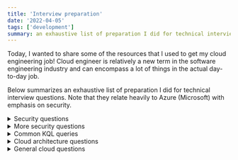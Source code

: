 ```yaml
---
title: 'Interview preparation'
date: '2022-04-05'
tags: ['development']
summary: an exhaustive list of preparation I did for technical interview questions
---
```


Today, I wanted to share some of the resources that I used to get my cloud engineering job! Cloud engineer is relatively a new term in the software engineering industry and can encompass a lot of things in the actual day-to-day job.

Below summarizes an exhaustive list of preparation I did for technical interview questions. Note that they relate heavily to Azure (Microsoft) with emphasis on security.

<details>
<summary>Security questions</summary>
Encryption and Authentication

What is a three-way handshake?

TCP 3-way handshake or three-way handshake or TCP 3-way handshake is a process which is used in a TCP/IP network to make a connection between server and client.
Syn use to initiate and establish a connection
ACK helps to confirm to the other side that it has received the SYN.
SYN-ACK is a SYN message from local device and ACK of the earlier packet.

How do cookies work?

HTTP cookies (also called web cookies, Internet cookies, browser cookies, or simply cookies) are small blocks of data created by a web server while a user is browsing a website and placed on the user's computer or other device by the user's web browser.

How do sessions work?

small and temporary storage at web server which is unique for each users. Useful for maintaining states of user and connection.

Explain how OAuth works.

OAuth is an authorization mechanism where services can authorize against each other on your behalf once you’ve given them permission. 

What is a public key infrastructure flow and how would I diagram it?

PKI is the framework of encryption and cybersecurity that protects communications between the server and the client.
User requests certificate to certificate authority (CA).
User verifies identity to registration authority (RA).
RA vouches for user to CA.
CA issues certificate (X.509?) to user.
CA stores certificate in certificate repository (CR).
User uses certficate to digitall sign request to relaying party.
Relaying party verifies certificate to CR which is validated.

Describe the difference between synchronous and asynchronous encryption.

Symmetrical implies a public key shared between 2 sources to encrypt as a cipher to decrypt the information. Assymetrical implies a public and private key shared between 2 sources for encryption and decryption of the information. Assymetrical by that concept as a cipher method would be more secure as opposed to the latter.

Describe SSL handshake.

Agree on the version of the protocol to use.
Select cryptographic algorithms.
Authenticate each other by exchanging and validating digital certificates.
Use asymmetric encryption techniques to generate a shared secret key, which avoids the key distribution problem. 
TLS then uses the shared key for the symmetric encryption of messages, which is faster than asymmetric encryption.

How does HMAC work?

HMAC keys are made of cryptographic keys and known hash function.

What is the difference between authentication vs authorization name spaces?

Authentication is the process of identifying someone's identity by assuring that the person is the same as what he is claiming for.
Authorization is the process of granting someone to do something. It means it a way to check if the user has permission to use a resource or not.

What’s the difference between Diffie-Hellman and RSA?

Both public-key encryption algorithms strong enough for commercial purposes because they are both based on supposedly intractable problems. 
DH is more robust which means that RSA cannot be used solely without the use of DH with it for secure communication.

How does Kerberos work?

authentication protocol for client/server applications.
Key Distribution Center: Authentication service, Ticket granting service, Kerberos database

If you're going to compress and encrypt a file, which do you do first and why?

first compress then encrypt. In this way the end result will be very much smaller than first encrypting then compressing the input file.

How do I authenticate you and know you sent the message?

DomainKeys Identified Mail (DKIM) is a signature any sender can apply to their email messages.

Should you encrypt all data at rest?

Only powerful encryption algorithms, such as AES or RSA, should be used for data at rest encryption. 
When access restrictions such as usernames and passwords fail, encrypted data should stay encrypted. 
There are many weak methods in use today, including but not limited to: IP security (IPsec), Secure Sockets Layer (SSL), and Transport Layer Security (TLS).

What is Perfect Forward Secrecy?

Perfect Forward Secrecy (PFS), also known as forward secrecy, is a feature of specific key agreement protocols that gives assurances that 
session keys will not be compromised even if long-term secrets used in the session key exchange are compromised. 
For HTTPS, the long-term secret is typically the private key of the server.

Network Level and Logging

What are common ports involving security, what are the risks and mitigations?

FTP – File Transport Protocol	20, 21
SSH – Secure Shell	22
SFTP – Secure File Transport Protocol (uses SSH)	22
SCP – Secure Copy (uses SSH)	22
Telnet	23
SMTP – Simple Mail Transport Protocol	25
TACACS – Terminal Access Controller Access-Control System	49
DNS – Domain Name System	53
DHCP – Dynamic Host Configuration Protocol	67, 68
TFTP – Trivial File Transport Protocol	69
HTTP – Hypertext Transfer Protocol	80
HTTPS – Hypertext Transfer Protocol Secure	443
SSL VPN – Secure Sockets Layer virtual private network	443
Kerberos	88
POP3 – Post Office Protocol version 3	110
NNTP – Network News Transfer Protocol	119
IMAP4 – Internet message access protocol version 4	143
SNMP – Simple Network Management Protocol	161
SNMP Trap – Simple Network Management Protocol Trap	162
LDAP – Lightweight Directory Access Protocol	389
ISAKMP (VPN) – Internet Security Association and Key Management Protocol (virtual private network)	500
Syslog	514
L2TP – Layer 2 Tunneling Protocol	1701
PPTP – Point-to-Point Tunneling Protocol	1723
RDP – Remote Desktop Protocol	3389

Describe HTTPs and how it is used.

HTTPS stands for hypertext transfer protocol secure and is the encrypted version of HTTP. 
It is used for secure communication across the internet or a network. 
The communication protocol is encrypted using Transport Layer Security (TLS).
Uses Asymmetric PKI: 
The private key - this key is controlled by the owner of a website and it’s kept, as the reader may have speculated, private. This key lives on a web server and is used to decrypt information encrypted by the public key.
The public key - this key is available to everyone who wants to interact with the server in a way that’s secure. Information that’s encrypted by the public key can only be decrypted by the private key.

What is the difference between HTTPS and SSL?

HTTPS encrypts the data that is retrieved by HTTP protocol and also ensures that data that is being transferred between computers and servers cannot be read by any third person.
SSL certificate is a small text file hosted in a Website's Origin Server and enables a website to convert to HTTPS from HTTP protocol.

How does threat modeling work?

Threat modeling is a proactive strategy for evaluating risks. 
It involves identifying potential threats, and developing tests or procedures to detect and respond to those threats. 
This involves understanding how threats may impact systems, classifying threats and applying the appropriate countermeasures.
Steps: Threat intelligence, Asset identification, Mitigation capabilities, Risk assessment, Threat mapping.

What is a subnet and how is it useful in security?

A subnet is a smaller network within a network that requires a subnet mask.
By splitting your network into subnets, you can control the flow of traffic using ACLs, QoS, or route-maps, enabling you to identify threats, 
close points of entry, and target your responses more easily.

What is subnet mask?

IP subnetting is the practice of dividing a network into two or smaller networks to maximize IP addressing efficiency.

Explain what traceroute is.

Traceroute is a command-line interface based tool used to identify the path used by a packet to reach its target.

Write out a Cisco ASA firewall configuration on the white board to allow three networks unfiltered access, 12 networks limited access to different resources on different networks, and 8 networks to be blocked altogether.

ASA in the middle.

Explain TCP/IP concepts.

Conceptually, the TCP/IP protocol stack consists of four layers:
Application
Transport
Internet
Network access

What is OSI model?

Open Systems Interconnection
Application Network process to application
Presentation Data formatting
Session Sync and send to port
Transport End to End Connections
Network Logical addressing
Data Link Physical addressing
Physical Access to media

How does a router differ from a switch?

Both Router and Switch are the connecting devices in networking. A router is employed to settle on the littlest path for a packet to achieve its destination. 

The main objective of router is to connect various networks simultaneously and it works in network layer, whereas the main objective of switch is to connect various devices simultaneously and it works in data link layer. 
Connecting networks vs devices.

Describe the Risk Management Framework process and a project where you successfully implemented compliance with RMF.

Identify the Risk
Analyze the Risk
Evaluate or Rank the Risk
Treat the Risk
Monitor and Review the Risk

How does a packet travel between two hosts connected in same network?

If the destination host is present in the same network as the source host then the packet will be delivered directly to the destination host using MAC address.

Explain the difference between TCP and UDP.

Transmission Control Protocol. It is a connection-oriented protocol. 
User Datagram Protocol. It is a connectionless, simple Internet protocol that requires no recovery and error-checking services.

Which is more secure and why?

Neither is more secure although TCP is more reliable. SSL and TLS are based on TCP.

What is the difference between IPSEC Phase 1 and Phase 2?

Phase 1 Security Associations are used to protect IKE (internet key exchange) messages that are exchanged between two IKE peers, or security endpoints.
Phase 2 Security Associations are used to protect IP traffic, as specified by the security policy for a specific type of traffic, between two data endpoints.

How does an active directory work?

An Active Directory acts as a special-purpose database for Windows computers. 
The system is not designed as a Windows registry replacement, rather, it is designed to manage large numbers of read and search operations as well as changes and updates.
 In Active Directory, data is stored as objects, which include users, groups, applications, and devices, and these objects are categorized according to their name and attributes.

Do you know how Single Sign-On works?

Single sign-on (SSO) is an authentication scheme that allows a user to log in with a single ID to any of several related, yet independent, software systems.
Google is a good example of SSO.

What is a firewall?

Firewall is a network security system that monitors and controls incoming and outgoing network traffic based on predetermined security rules

How does it work in cloud computing?

A cloud firewall provides a layer of protection around cloud assets by blocking malicious web traffic. 
Unlike traditional firewalls, which are hosted on-premise and defend the network perimeter, cloud firewalls are hosted in the cloud and form a virtual security barrier around cloud infrastructure.

Difference between IPS and IDS?

Intrusion Prevention Systems (IPS): live in the same area of the network as a firewall, between the outside world and the internal network. 
IPS proactively deny network traffic based on a security profile if that packet represents a known security threat.

Intrusion Detection Systems (IDS): analyze and monitor network traffic for signs that indicate attackers are using a known cyberthreat to infiltrate or steal data from your network. 
IDS systems compare the current network activity to a known threat database to detect several kinds of behaviors like security policy violations, malware, and port scanners.

How do you harden a system?

To improve the security level of a system, we take different types of measures:
Principe of least privilege
Segmentation
Reduction

How to you elevate permissions?

Elevated Privileges
Built-in Groups, User Rights, File and Folder Access Control List, Active Directory Delegation, Group Policy Delegation

What would do if you discovered an infected host?

Isolate and diagnose.

You got the memory dump of a potentially compromised system, how are you going to approach its analysis?

WinDbg

How would you detect a DDOS attack?

Slow services, traffic sourcing from the same addresses.

How would you go about reverse-engineering a custom protocol packet?

Protocol Reverse Engineering is recovering the protocol specification of the obscure/proprietary protocol whose documentation is unavailable or poorly documented.
Protocol Reverse Engineering principles, write a protocol dissector by sniffing the connection and looking at the communication flow between the client and the server,capture and re-analyze the traffic to improve the dissector

OWASP Top 10, Pentesting and/or Web Applications

Differentiate XSS from CSRF.

XSS stands for Cross Site Scripting while CSRF stands for Cross Site Request Forgery. 
XSS: User trusts badly implemeent website that might be compromised.
XSRF: A badly implemeneted website trusts the user, attacker issues malicious requests via the browser

What do you do if a user brings you a pc that is acting 'weird'? You suspect malware.

Isolate.

What is the difference between tcp dump and FWmonitor?

Tcpdump displays traffic coming or leaving to/from a firewall interface.
FW monitor would also tell you how the packet is going through the firewall including routing and NAT decisions.

Do you know what XXE is? XXE SSRF

With XML entities, the ‘SYSTEM’ keyword causes an XML parser to read data from a URI and permits it to be substituted in the document. Thus, an attacker can send his own values through the entity and make the application display it. 
In simple words, an attacker forces the XML parser to access the resource specified by him which could be a file on the system or on any remote system. 

Explain man-in-the-middle attacks.

a type of session hijacking where the attackers pretend to be both legitimate participants.

What is a Server Side Request Forgery attack?

Server-side request forgery (SSRF) vulnerabilities let an attacker send crafted requests from the back-end server of a vulnerable web application. 
Criminals usually use SSRF attacks to target internal systems that are behind firewalls and are not accessible from the external network.
XML Parser, Image and File Upload, WebHooks

Describe what are egghunters and their use in exploit development.

Loopholes in structured exception handlers to ultimately conduct code execution.
Eggs are shell codes that you want egghunters to execute at a later time.

What is Same Origin Policy and CORS?

Same-Origin Policy makes sure a web browser permits scripts, contained in a web page to access data on another web page, but only if both web pages have the same origin.
CORS defines a set of headers that allow the browser and server to communicate which requests are permitted/prohibited.

Databases

How would you secure a Mongo database?

Create Separate Security Credentials
Use Role-Based Access Control
Limit Connections to the Database
Encrypt Your Data
Add Extra Encryption for Sensitive Data

What are the 5 aggregate functions of SQL?

AVG (), COUNT (), MIN (), MAX (), and SUM ().

Tools and Games

Have I played CTF?

GoogleCTF / PicoCTF

Would you decrypt a steganography image?

Using stats and open source tools like

What CND tools do you knowledge or experience with?

Computer network defense: 
ChopShop: NETWORK PROTOCOL ANALYZER FOR CYBER ANALYSTS

What is the difference between nmap -ss and nmap -st?

scan using TCP syn and and connect()

Given a sample packet capture - Identify the protocol, the traffic, and the likelihood of malicious intent.

Packet analysis using wireshark and look for indicators of compromise. Search them on virustotal.com

How would you use CI/CD to improve security?

safely store secrets that you use in your pipelines for connecting to databases and third-party services.

You have a pipeline for Docker images. How would you design everything to ensure the proper security checks?

In a secure pipeline, Docker vulnerability scanning should be a mandatory step of your CI/CD process and any image should be scanned and approved before ever entering “Running” state in the production clusters.

The Docker security scanning process typically includes:

Checking the software packages, binaries, libraries, operative system files, etc. against one or more well known vulnerabilities databases. 
Some Docker scanning tools have a repository containing the scanning results for common Docker images that can be used as a cache to speed up the process.
Analyzing the Dockerfile and image metadata to detect security sensitive configurations like running as privileged (root) user, exposing insecure ports, using based images tagged with “latest” rather than specific versions for full traceability, etc.
User defined policies, or any set of requirements that you want to check for every image, like software packages blacklists, base images whitelists, whether a SUID file has been added, etc.

If you had to set up supply chain attack prevention, how would you do that?

Implement Honeytokens
Secure Privileged Access Management
Staff education
Implement an Identity Access Management

Programming and Code

How would you conduct a security code review?

manual and/or automated review of an application's source code in an attempt to identify security-related weaknesses (flaws) in the code.
Use online tools (ex. CVE tester)

How can Github webhooks be used in a malicious way?

Change repositories.

Can I write a tool that would search our Github repos for secrets, keys, etc.?

git-secrets scans commits, commit messages, and --no-ff merges to prevent adding secrets into your git repositories

https://arstechnica.com/security/2016/04/hacking-slack-accounts-as-easy-as-searching-github/

Given a CVE, walk us through it and how the solution works.

Compliance

"xoxp." That's the prefix contained in tokens that in many cases allow automated scripts to access a Slack account, even when it's protected by two-factor authentication.

Can you explain SOC 2?

Service Organization Control 2 defines criteria for managing customer data based on five “trust service principles”—security, availability, processing integrity, confidentiality and privacy. 

How is ISO27001 different?

ISO/IEC 27001 is an international standard on how to manage information security. 
The aim is to help organizations make the information assets they hold more secure

Can you list examples of controls these frameworks require?

SOC 2: Control Environment, Communication and Information, Risk Assessment, Monitoring Activities, Control Activities, Logical and Physical Access Controls, System Operations, Change Management, Risk Mitigation
ISO 27001: Clause 4: Context of the organization Clause 5: Leadership Clause 6: Planning Clause 7: Support Clause 8: Operation Clause 9: Performance evaluation Clause 10: Improvement

What is the difference between Governance, Risk and Compliance?

Governance, risk and compliance (GRC) refers to a strategy for managing an organization’s overall governance, enterprise risk management and compliance with regulations. 
GRC is a structured approach to aligning IT with business objectives, while effectively managing risk and meeting compliance requirements.

What does Zero Trust mean?

Zero trust is a cybersecurity strategy wherein security policy is applied based on context established through least-privileged access controls and strict user authentication—not assumed trust.

What is role-based access control (RBAC) and why is it covered by compliance frameworks?

Role-based access control (RBAC) helps simplify identity management, generating an active directory of users and assigning their access level according to role: allowing privileged access to certain privileged users only.

What is the NIST framework and why is it influential?

The NIST framework is based on the existing standards, guidelines, and best practices in security, and promotes the protection of critical infrastructure.
</details>

<details>
<summary>More security questions</summary>
Which architecture is more secure? 2 tier or 3 tier

3 tier

Explain SSL Handshake

Specify which version of TLS (TLS 1.0, 1.2, 1.3, etc.) they will use
Decide on which cipher suites (see below) they will use
Authenticate the identity of the server via the server’s public key and the SSL certificate authority’s digital signature
Generate session keys in order to use symmetric encryption after the handshake is complete

Explain Encryption, Hashing, and Encoding

https://systemoverlord.com/2020/07/05/security-101-encryption-hashing-and-encoding.html

Explain hashing and the hashing algorithms?

https://www.tutorialspoint.com/cryptography/cryptography_hash_functions.htm
https://www.youtube.com/watch?v=b4b8ktEV4Bg
https://blog.jscrambler.com/hashing-algorithms/

Recommend XXE mitigation for application which requires DTDs to be called because of business requirement

The safest and possibly most effective way to prevent an XXE attack is to disable external entities, also called DTDs, entirely.
This attack occurs when untrusted XML input containing a reference to an external entity is processed by a weakly configured XML parser.

https://cheatsheetseries.owasp.org/cheatsheets/XML_External_Entity_Prevention_Cheat_Sheet.html

What are some of the common XML parsers?

https://en.wikipedia.org/wiki/Category:XML_parsers
https://www.educba.com/xml-parsers/

DOM and SAX parsers

Explain CORS and SOP

https://developer.mozilla.org/en-US/docs/Web/HTTP/CORS
https://www.secjuice.com/crossoriginrequests/
https://portswigger.net/web-security/cors
https://developer.mozilla.org/en-US/docs/Web/Security/Same-origin_policy
https://www.bedefended.com/papers/cors-security-guide

Does SOP mitigate CSRF attacks?

https://security.stackexchange.com/questions/157061/how-does-csrf-correlate-with-same-origin-policy

Exploiting SSRF attacks

https://portswigger.net/web-security/ssrf
https://www.hackerone.com/blog-How-To-Server-Side-Request-Forgery-SSRF
https://blog.appsecco.com/an-ssrf-privileged-aws-keys-and-the-capital-one-breach-4c3c2cded3af

web security vulnerability that allows an attacker to induce the server-side application to make requests to an unintended location to leak sensitive data.

What is web cache deception?

https://www.youtube.com/watch?v=3YLFZvxZbRc
https://portswigger.net/web-security/web-cache-poisoning
https://blog.cloudflare.com/understanding-our-cache-and-the-web-cache-deception-attack/
http://omergil.blogspot.com/2017/02/web-cache-deception-attack.html
https://portswigger.net/research/practical-web-cache-poisoning

It works against sites that sit behind a reverse proxy (like Cloudflare) and are misconfigured in a particular way.
Lures users to leave sensitive data that should not be cached but enforces it.

What is HTTP request smuggling?

http://projects.webappsec.org/w/page/13246928/HTTP%20Request%20Smuggling
https://portswigger.net/web-security/request-smuggling

HTTP Request Smuggling is an attack technique that abuses the discrepancy in parsing of non RFC compliant HTTP requests between two HTTP devices (typically a front-end proxy or HTTP-enabled firewall and a back-end web server) to smuggle a request to the second device "through" the first device. 
This technique enables the attacker to send one set of requests to the second device while the first device sees a different set of requests. 
In turn, this facilitates several possible exploitations, such as partial cache poisoning, bypassing firewall protection and XSS.

Explain DOM XSS. Can DOM XSS be stored? Can CSP header mitigate dom based XSS

Document Object Model-based Cross-site Scripting
Possible if web application writes data to the Document Object Model without proper sanitization
CSP does not stop DOM-based XSS (also known as client-side XSS) if you enable 'unsafe-eval' in your CSP policy.

https://www.html5rocks.com/en/tutorials/internals/howbrowserswork/
https://html.spec.whatwg.org/multipage/parsing.html
https://portswigger.net/web-security/cross-site-scripting/dom-based
https://brutelogic.com.br/blog/dom-based-xss-the-3-sinks/
https://www.scip.ch/en/?labs.20171214

Content-Security-Policy: An Introduction

Deploying and managing CSP - the browser-side firewall

What will be your testcase for a file upload functionality?

https://medium.com/@satboy.fb/art-of-unrestricted-file-upload-exploitation-92ed28796d0
https://resources.infosecinstitute.com/file-upload-vulnerabilities/#gref
https://pentestlab.blog/2012/11/19/abusing-file-upload/
https://pentestlab.blog/2012/11/29/bypassing-file-upload-restrictions/

LAMP stack is vulnerable to php backdoor installation. 

What is HSTS?

https://developer.mozilla.org/en-US/docs/Web/HTTP/Headers/Strict-Transport-Security

HTTP Strict-Transport-Security informs browsers that the site should only be accessed using HTTPS, and that any future attempts to access it using HTTP should automatically be converted to HTTPS.

Explain SSL Stripping

https://blog.cloudflare.com/performing-preventing-ssl-stripping-a-plain-english-primer/

Reroutes to HTTPS is intercepted.

If you have API calls which need to fetch credentials, what will be the secure way to store secrets and making them available for API calls?

https://medium.com/hackernoon/where-do-you-keep-credentials-for-your-lambda-functions-cac746048480

How does file compression work?

LZ77: use key for repetition for text and lossy compression for image and video compression.

What is SPF, DKIM and DMARC?

https://www.smartertools.com/blog/2019/04/09-understanding-spf-dkim-dmarc
https://www.endpoint.com/blog/2014/04/15/spf-dkim-and-dmarc-brief-explanation
https://www.reddit.com/r/sysadmin/comments/aph6ee/lets_talk_about_email_spoofing_and_prevention_alt/

SPF, DKIM, and DMARC are email authentication protocols designed to prevent social engineering attacks and spam. The three protocols are complementary, and together they offer confidence in email origin and email content integrity.

Why BlackList < WhiteList

https://mike-n1.github.io/ExtensionsOverview

Explain DNS Exfiltration

DNS exfiltration uses DNS requests to send data and can be used in rare situations where “normal” Internet traffic is either blocked or filtered.
As DNS requests can propagate through DNS resolvers, even if the system requesting the domain name cannot reach the DNS server directly, it might still be possible to extract data through this channel.

Explain Log Poisoning using LFI/RFI

https://www.hackingarticles.in/apache-log-poisoning-through-lfi/
https://www.hackingarticles.in/rce-with-lfi-and-ssh-log-poisoning/
https://highon.coffee/blog/lfi-cheat-sheet/

comment execution

Do the HttpOnly cookie and X-XSS-Protection header mitigate cross-site scripting attacks?

HttpOnly attribute is an optional attribute of the Set-Cookie HTTP response header that is being sent by the web server along with the web page to the web browser in an HTTP response. 

How do you exploit XSS in a post request?

https://portswigger.net/blog/exploiting-xss-in-post-requests
Difference: IDOR, Missing function level access control and privilege escalation

How does burp suite work with HTTPs requests?

https://krash.dev/how-does-burp-proxy-work/
https://www.quora.com/How-is-it-possible-that-a-proxy-tool-like-Burp-Suite-is-able-to-decrypt-HTTPS-communication-like-plain-text-credentials
https://portswigger.net/burp/documentation/desktop/tools/proxy/using
Is the DNS service’s communication encrypted?

Yes

Security implications in DNS

DNS over HTTPs

https://hacks.mozilla.org/2018/05/a-cartoon-intro-to-dns-over-https/
https://www.chromium.org/developers/dns-over-https

How does ssh authentication work?

https://www.digitalocean.com/community/tutorials/understanding-the-ssh-encryption-and-connection-process
https://gravitational.com/blog/ssh-handshake-explained/

client-server model to authenticate two parties and encrypt the data between them.
When a TCP connection is made by a client, the server responds with the protocol versions it supports. 
If the client can match one of the acceptable protocol versions, the connection continues. 
The server also provides its public host key, which the client can use to check whether this was the intended host.

How to verify if a database is encrypted?

If you query sys.dm_database_encryption_keys, the encryption state column will tell you whether database is encrypted or not. 

Explain SDLC

In which phase of SDLC should security be integrated?

Use SSDLC

Can you briefly discuss the role of information security in each phase of the software development lifecycle?

Planning, Defining, Designing, Building, Testing and Deployment.

Explain encryption in Wifi network communication.

WEP, WPA, WPS

What are stateless and stateful requests?

https://www.geeksforgeeks.org/difference-between-stateless-and-stateful-protocol/

HTTP (Hypertext Transfer Protocol), UDP (User Datagram Protocol), DNS (Domain Name System) are the example of Stateless Protocol. 
FTP (File Transfer Protocol), Telnet are the example of Stateful Protocol.

What data does the shadow file contains?

https://www.cyberciti.biz/faq/understanding-etcshadow-file/

The /etc/shadow file stores actual password in encrypted format (more like the hash of the password) for user’s account with additional properties related to user password.

What is salt and pepper in cryptography?

https://www.youtube.com/watch?v=YLCoDK0OwYM

Salt and pepper make cryptographic hash functions more difficult to reverse. Both salt and pepper may be added to data before hashing it.

What is Double-Submit Cookie and SameSite Cookie Attribute?

https://cheatsheetseries.owasp.org/cheatsheets/Cross-Site_Request_Forgery_Prevention_Cheat_Sheet.html#double-submit-cookie
https://cheatsheetseries.owasp.org/cheatsheets/Cross-Site_Request_Forgery_Prevention_Cheat_Sheet.html#defense-in-depth-techniques

Double Submit Cookie

send a random value in both a cookie and as a request parameter, server verifying if the cookie value and request value match.

SameSite Cookie Attribute

SameSite is a cookie attribute (similar to HTTPOnly, Secure etc.) which aims to mitigate CSRF attacks.
This attribute helps the browser decide whether to send cookies along with cross-site requests

What is Preflight request?

https://developer.mozilla.org/en-US/docs/Glossary/Preflight_request

A CORS preflight request is a CORS request that checks to see if the CORS protocol is understood and a server is aware using specific methods and headers

What are Certificate Transparency Logs?

Certificate Transparency logs are "append-only" and publicly-auditable ledgers of certificates being created, updated, and expired.

</details>

<details>
<summary>Common KQL queries</summary>
All Security Alerts to Sentinel by Product 
 
// Alerts reported by all log feeds to Sentinel 
SecurityAlert 
| summarize count() by ProviderName, ProductName 
 
 
Azure Portal Logins 
 
// show all successful logins in the Azure portal divided by 30 minute intervals 
SigninLogs 
| where AppDisplayName == "Azure Portal" 
and ResultType == 0 
| summarize count() by Identity, bin(TimeGenerated, 30m) 
| render columnchart kind=unstacked  
 
Conditional Access Policies in-use 
 
SigninLogs 
| where tostring(ConditionalAccessPolicies.[0].displayName) !="" 
| where ConditionalAccessStatus == "success" 
| summarize count() by //TimeGenerated, 
CAPolicyName = tostring(ConditionalAccessPolicies.[0].displayName), ConditionalAccessStatus 
 
Exchange Activity Over 2 Week Period 
 
OfficeActivity 
| where TimeGenerated > ago(14d) 
// Device - Exchange 
| where OfficeWorkload == "Exchange" 
| summarize Count=count() by bin(TimeGenerated, 1d) 
| render timechart 
 
File Activity For OneDrive and SharePoint For All forces.gc.ca 
 
OfficeActivity 
| where TimeGenerated > ago(1h) 
// Any Forces accounts 
| where (UserId endswith ".forces.gc.ca") 
// Device - OneDrive and SharePoint 
| where OfficeWorkload in ("OneDrive", "SharePoint") 
// Sort by activity 
| summarize Count=count () by UserId, Activity=Operation, Device=OfficeWorkload, Filename=SourceFileName 
| sort by Count desc 
 
File Uplodaed Activity Over 2 Week Period 
 
OfficeActivity 
| where TimeGenerated > ago(14d) 
| where Operation contains "FileUploaded" 
// | summarize FileUploaded = count() by UserId 
| summarize FileUploaded =count() by bin(TimeGenerated, 1d) 
| render timechart 
 
FileUploaded by users Greater than 100 Over 2 Week Period  
 
OfficeActivity 
| where TimeGenerated > ago(14d) 
| extend day = UserId(TimeGenerated % 1d , 1d) 
| where Operation contains "FileUploaded" 
| summarize Count=count() by User=UserId 
| where Count > 100 
| sort by Count desc 
| render columnchart 
 
Find File Details 
 
OfficeActivity 
| where SourceFileName contains "DAG - OP LASER - OP LENTUS" 
| project TimeGenerated, UserId , Operation , SourceRelativeUrl , Site_Url  
| summarize UniqueNumber = count() by Operation  
| sort by UniqueNumber asc  
 
List Exchange Activity for all forces.gc.ca 
 
OfficeActivity 
| where TimeGenerated > ago(1h) 
// Any Forces accounts 
| where (UserId endswith ".forces.gc.ca") 
// Device - Exchange 
| where OfficeWorkload == "Exchange" 
// Get the email subject 
| extend Subject = tostring(parse_json(AffectedItems)[0].Subject) 
// Sort by activity 
| summarize Count=count () by Subject, Mailbox=UserId, Activity=Operation, Device=OfficeWorkload, Result=ResultStatus 
| sort by Count desc  
 
List of Unusual File Extensions Over 24 Hours 
 
OfficeActivity 
| where TimeGenerated > ago(1d) 
| where ItemType == "File" 
| where isnotempty(SourceFileExtension) 
| where tolower(SourceFileExtension) in ("exe", "zip", "7zip") 
| sort by TimeGenerated, SourceFileExtension 
| summarize Count=count() by Operation, Device=OfficeWorkload, Source=EventSource, Filename=SourceFileName 
| render columnchart 
 
Mailbox Rule Created to Forward to an External Domain 
 
// let timeframe = 2d; 
OfficeActivity 
| where (Operation =~ "Set-Mailbox" and Parameters contains 'ForwardingSmtpAddress')  
or (Operation =~ 'New-InboxRule' and Parameters contains 'ForwardTo') 
| extend parsed=parse_json(Parameters) 
| extend fwdingDestination_initial = (iif(Operation=~"Set-Mailbox", tostring(parsed[1].Value), tostring(parsed[2].Value))) 
| where isnotempty(fwdingDestination_initial) 
| extend fwdingDestination = iff(fwdingDestination_initial has "smtp", (split(fwdingDestination_initial,":")[1]), fwdingDestination_initial ) 
| parse fwdingDestination with * '@' ForwardedtoDomain  
| parse UserId with *'@' UserDomain 
| extend subDomain = ((split(strcat(tostring(split(UserDomain, '.')[-2]),'.',tostring(split(UserDomain, '.')[-1])), '.') [0])) 
| where ForwardedtoDomain !contains subDomain 
| extend Result = iff( ForwardedtoDomain != UserDomain ,"Mailbox rule created to forward to External Domain", "Forward rule for Internal domain") 
| extend ClientIPAddress = case( ClientIP has ".", tostring(split(ClientIP,":")[0]), ClientIP has "[", tostring(trim_start(@'[[]',tostring(split(ClientIP,"]")[0]))), ClientIP ) 
| extend Port = case( 
ClientIP has ".", (split(ClientIP,":")[1]), 
ClientIP has "[", tostring(split(ClientIP,"]:")[1]), 
ClientIP 
) 
| project TimeGenerated, UserId, UserDomain, subDomain, Operation, ForwardedtoDomain, ClientIPAddress, Result, Port, OriginatingServer, OfficeObjectId, fwdingDestination 
| extend timestamp = TimeGenerated, AccountCustomEntity = UserId, IPCustomEntity = ClientIPAddress, HostCustomEntity = OriginatingServer 
 
MCAS Alerts 
 
// Alerts reported by Microsoft Cloud App Security (MCAS) 
SecurityAlert 
| where ProviderName == "MCAS" 
 
OneDrive – Executable Files 
 
let starttime = 3d; 
let endtime = 3d; 
let historicalActivity= 
OfficeActivity 
| where OfficeWorkload == "OneDrive" 
| where SourceFileExtension == "exe"  
| where TimeGenerated between(ago(starttime)..ago(endtime)) 
//| summarize historicalCount=count() by ClientIP; 
| summarize historicalCount=count() by UserId; 
let recentActivity = OfficeActivity 
| where OfficeWorkload == "OneDrive" 
| where Operation in ("FileDownloaded", "FileUploaded") 
| where SourceFileExtension == "exe" 
| where TimeGenerated > ago(endtime)  
| summarize StartTimeUtc = min(TimeGenerated), EndTimeUtc = max(TimeGenerated), recentCount=count() by UserId, ClientIP, OfficeWorkload, Operation, ItemType, SourceFileName, SourceFileExtension, LogonUserSid; 
recentActivity | join kind= leftanti ( 
historicalActivity  
) on UserId  
| extend timestamp = StartTimeUtc, IPCustomEntity = ClientIP 
 
OneDrive and SharePoint Activity Over 2 Week Period 
 
OfficeActivity 
| where TimeGenerated > ago(14d) 
// Device - OneDrive and SharePoint 
| where OfficeWorkload in ("OneDrive", "SharePoint") 
| summarize Count=count() by bin(TimeGenerated, 1d) 
| render timechart 
 
Privileged Identity Management Requests 
 
// PIM requests 
AuditLogs 
| where OperationName == "Add member to role requested (PIM activation)" or OperationName == "Remove member from role completed (PIM deactivate)" 
| extend Account = tostring(InitiatedBy.["user"].["userPrincipalName"]) 
| extend Role = tostring(TargetResources.[0].["displayName"]) 
| distinct TimeGenerated, Account, ResultDescription, Role 
 
SSC Admin Account Activity 
 
AuditLogs 
| where TimeGenerated > ago(30d) 
| extend Time=TimeGenerated  
// Check for most active SSC Admin users 
| summarize by tostring(InitiatedBy.user), Time, OperationName 
| extend userPrincipalName = tostring(parse_json(InitiatedBy_user).userPrincipalName) 
// SSC account 
| where userPrincipalName in ("SSC-CBS-Reporting@018gc.onmicrosoft.com", "Admin-SSC@018gc.onmicrosoft.com") 
// Summarize SSC accounts activity by Date/Time 
| summarize Count=count() by Time, SysAdmin=userPrincipalName 
| sort by Count desc  
| render columnchart 
 
User Sign-in Outside Canada 
 
SigninLogs  
// Make sure there is a description 
| where OperationName == "Sign-in activity" 
| where Location != "CA" 
| where Location <>"" 
| where Identity <>"" 
// Domain Defence O365 
| where UserDisplayName matches regex "@.*@Defence O365" 
// Break down all the O365 by group 
| extend get_Group=extract("(@.*@Defence O365)", 1, UserDisplayName) 
//Get only the Group 
| extend Group=extract("@(.*)@Defence O365", 1,get_Group) 
| where isnotempty(Group) 
| project Group, Location, Identity  
| summarize Count=count() by Identity, Group, Location 
| order by Count desc 
| render columnchart 
 
User Sign-in with IP Address Timeline 
 
SigninLogs 
| where TimeGenerated > ago(2d)  
| where UserPrincipalName == "kirk.lillington@jdcp.forces.gc.ca"  
//| where IPAddress in ("131.137.245.208", "131.137.245.209", "131.137.245.206", "131.137.245.207") 
| summarize Count=count () by IPAddress, UserPrincipalName, bin(TimeGenerated, 1h)  
| sort by Count desc 
 
User Activity from DWAN Proxy 
 
SigninLogs 
| where UserPrincipalName == "kirk.lillington@jdcp.forces.gc.ca"  
| where IPAddress in ("131.137.245.208", "131.137.245.209", "131.137.245.207", "131.137.245.206") 
| extend Time=TimeGenerated  
| extend Access = tostring(ConditionalAccessPolicies[5].displayName)  
| extend Access_Type = tostring(ConditionalAccessPolicies[6].displayName)  
| extend Control = tostring(parse_json(tostring(ConditionalAccessPolicies[10].enforcedGrantControls))[0])  
| extend Activity = tostring(ConditionalAccessPolicies[11].displayName)  
| extend Action = tostring(ConditionalAccessPolicies[12].displayName)  
| project Time, IPAddress, UserDisplayName, Access, Access_Type, Control, Activity, Action 
 
Looking after failed authentication attempts to Azure portal 
  
SigninLogs 
| extend OS = DeviceDetail.operatingSystem, Browser = DeviceDetail.browser 
| extend StatusCode = tostring(Status.errorCode), StatusDetails = tostring(Status.additionalDetails) 
| extend State = tostring(LocationDetails.state), City = tostring(LocationDetails.city) 
| where AppDisplayName contains "Azure Portal" 
| where ResultType !in ("0", "50125", "50140") 
 
 
// This loops through the list of users on Teams Callers 
  
TeamCallRecord_CL 
| extend CallStartDate = format_datetime(startDateTime_t,'dd-MM-yyyy') 
| extend CallStartTime = format_datetime(startDateTime_t, 'HH:mm:ss') 
| extend CallEndDate = format_datetime(endDateTime_t,'dd-MM-yyyy') 
| extend CallEndTime = format_datetime(endDateTime_t, 'HH:mm:ss') 
| project participants_s, modalities_s, CallStartDate, CallStartTime, CallEndDate, CallEndTime, endDateTime_t, type_s, organizer_user_displayName_s 
| mv-expand todynamic(participants_s) 
| extend Phone = tostring(parse_json(tostring(participants_s.phone)).id) 
| project Phone, participants_s.user.displayName, modalities_s,CallStartDate, CallStartTime, CallEndDate, CallEndTime, endDateTime_t, type_s, organizer_user_displayName_s 
| where isnotempty(participants_s_user_displayName) or isnotempty(Phone) 
| summarize by CallStartDate, CallStartTime, CallEndDate, CallEndTime, Participang=tostring(participants_s_user_displayName), Phone, modalities_s, endDateTime_t, Organizer=organizer_user_displayName_s 
// If you need to list Participant by organizer add this 
//| where Organizer contains "Bruneau" 
| sort by CallStartTime, Organizer asc 

Summarize Email Threats  
 
O365API_CL 
// Summarize email threats 
| where TimeGenerated > ago(1d) 
| where Category == "ThreatManagement" 
| where Source_s == "Office 365 Security & Compliance"  
| where EntityType_s == "MalwareFamily"  
| extend Sender = tostring(parse_json(Data_s).tsd)  
| extend Recipient = tostring(parse_json(Data_s).trc)  
| extend Type = tostring(parse_json(Data_s).thn) 
| extend Subject = tostring(parse_json(Data_s).ms)   
| summarize Count=count() by Result=Name_s, Sender, Recipient, Subject, Type 
 
DND - Email-Redirect Detection 
  
let timeframe = 2d; 
OfficeActivity 
| where TimeGenerated >= ago(timeframe) 
| where Parameters contains 'redirect' 
| extend Name = tostring(parse_json(Parameters)[2].Name)  
| where Name == "RedirectTo" 
| extend RedirectTo = tostring(parse_json(Parameters)[2].Value) 
// Attemp to redirect email successful 
| where ExternalAccess != "False"  
| where RedirectTo !endswith "@forces.gc.ca" and RedirectTo !endswith @drdc-rddc.gc.ca 
 
 
Alert if More than 60+ Files Access with 10 Minutes Period  
OfficeActivity  
| where OfficeWorkload in ("OneDrive", "SharePoint") 
| where UserKey == "i:0h.f|membership|10032000aba8e405@live.com"  
| where (OfficeObjectId matches regex "https://018gc.*sharepoint.com/.*") 
// Look for anything SharePoint and ignore Document & Personal to get the UserId 
| extend get_Object=extract("(https://018gc.*sharepoint.com/personal/.*/.*?(Documents|Personal)/.*$)", 1, OfficeObjectId) 
| extend User=extract("https://018gc.*sharepoint.com/personal/(.*)/.*?(Documents|Personal)/.*$", 1,get_Object) 
// Look for anything SharePoint and select filename 
| extend get_Object1=extract("(https://018gc.sharepoint.com/sites/.*/.*$)", 1, OfficeObjectId) 
| extend Filename=extract("https://018gc.sharepoint.com/sites/.*/(.*)$", 1,get_Object1) 
//| where Operation == "FileDownloaded"  
| summarize UniqueFile=dcount(Filename) by TimeGenerated, User, UserKey, Operation 
| sort by TimeGenerated desc // Sort by time to see activity on the files, if any, by users  

Actions by SysAdmin 
 
AzureActivity 
// SysAdmin Azure Activity 
| where (Caller contains "@018gc.onmicrosoft.com") 
| project Time=TimeGenerated, SysAdmin=Caller, IPAddress=CallerIpAddress, Activity=OperationName, Level , Category, ActivityStatus, Resource  
 
Actions by JDCP Power User 
 
AzureActivity 
// SysAdmin Azure Activity 
| where (Caller endswith ".forces.gc.ca") 
| project Time=TimeGenerated, SysAdmin=Caller, IPAddress=CallerIpAddress, Activity=OperationName, Status=ActivityStatus, Level , Category, Resource  
 
Azure Policy Traffic Activity by Ports 
AzureActivity 
| extend Access = tostring(parse_json(tostring(parse_json(tostring(parse_json(tostring(parse_json(tostring(parse_json(Properties).responseBody)).properties)).securityRules))[1].properties)).access)  
| extend DstAddress = tostring(parse_json(tostring(parse_json(tostring(parse_json(tostring(parse_json(tostring(parse_json(Properties).responseBody)).properties)).securityRules))[1].properties)).destinationAddressPrefix)  
| extend DstPort = tostring(parse_json(tostring(parse_json(tostring(parse_json(tostring(parse_json(tostring(parse_json(Properties).responseBody)).properties)).securityRules))[1].properties)).destinationPortRange)  
| extend Direction = tostring(parse_json(tostring(parse_json(tostring(parse_json(tostring(parse_json(tostring(parse_json(Properties).responseBody)).properties)).securityRules))[1].properties)).direction)  
| extend State = tostring(parse_json(tostring(parse_json(tostring(parse_json(tostring(parse_json(tostring(parse_json(Properties).responseBody)).properties)).securityRules))[1].properties)).provisioningState)  
| extend Contact_Email = tostring(parse_json(tostring(parse_json(tostring(parse_json(Properties).responseBody)).tags)).["Primary Contact Email"])  
| extend Project = tostring(parse_json(tostring(parse_json(tostring(parse_json(Properties).responseBody)).tags)).["Project Name"])  
| summarize by Access, DstAddress, DstPort, Direction, State, Contact_Email, Project 
 
 
Group Security Alerts by Users & Locations Unfamiliar sign-in properties 
SecurityAlert 
| where AlertName == "Unfamiliar sign-in properties"  
| extend User = tostring(parse_json(ExtendedProperties).["User Account"])  
| extend Address = tostring(parse_json(Entities)[1].Address)  
| extend Location = tostring(parse_json(ExtendedProperties).["Client Location"])  
| extend User_Name = tostring(parse_json(ExtendedProperties).["User Name"])  
// Domain Defence O365 
| where User_Name matches regex "@.*@Defence O365" 
// Break down all the O365 by group 
| extend get_Group=extract("(@.*@Defence O365)", 1, User_Name) 
//Get only the Group 
| extend Group=extract("@(.*)@Defence O365", 1,get_Group) 
| where isnotempty(Group) 
//| project AlertName, User, Group, Address, Location 
| summarize Count=count()  by AlertName, User, Group, Address, Location 
| sort by User, Location 
 
Lists Anonymous IP Address by Users 
SecurityAlert 
| where AlertName == "Anonymous IP address"  
| extend User = tostring(parse_json(ExtendedProperties).["User Account"])  
| extend Address = tostring(parse_json(Entities)[1].Address)  
| extend Location = tostring(parse_json(ExtendedProperties).["Client Location"])  
| project AlertName, User, Address, Location 
 
 
List User that Triggered Code injection discovered 
SecurityAlert 
| where DisplayName == "Code injection discovered"  
| extend Process = tostring(parse_json(ExtendedProperties).ProcessPath)  
| extend Username = tostring(parse_json(ExtendedProperties).Username)  
| project StartTime, AlertName, AlertSeverity, Username, Process, AlertType, WorkspaceResourceGroup 
 
 
Shows Portscan Activity by Port and IP Addresses 
SecurityAlert 
| where DisplayName == "Traffic detected from IP addresses recommended for blocking"  
| extend resourceType = tostring(parse_json(ExtendedProperties).resourceType)  
// List port targeted 
| extend Destination_Port = tostring(parse_json(ExtendedProperties).["Destination Port"])  
// List IP Source IP addresses 
| extend SourceIP = tostring(parse_json(ExtendedProperties).["Source IP(s) [#attempts]"])  
// List target device 
| extend AzureID = tostring(parse_json(Entities)[1].AzureID)  
| summarize by Destination_Port, SourceIP, AzureID 
 
 
  
Query Summarize Email with file(s) and URL 
 
M365_EmailEvents_CL  
| where TimeGenerated > ago(2d)  
// Join all 3 email tables 
| join (M365_EmailAttachmentInfo_CL) on NetworkMessageId_g 
| join (M365_EmailUrlInfo_CL) on NetworkMessageId_g 
// Convert date/time to just Date 
| extend Date = format_datetime(TimeGenerated,'dd-MM-yyyy') 
// Remove Forces and Microsoft as sources 
| where SenderMailFromDomain_s !contains "forces.gc.ca" and SenderMailFromDomain_s !contains "microsoft.com" 
// PB 
//| where SenderFromAddress_s contains "include email here" 
// Enter the filename to search for 
//| where Filename_s contains "image001" 
| summarize Filename=make_list(FileName_s), SHA256=make_list(SHA256_s), URL=make_list(Url_s) by Date, Sender=SenderFromAddress_s, Recipient=RecipientEmailAddress_s, Subject=Subject_s, Direction=EmailDirection_s, Action=DeliveryAction_s, Location=DeliveryLocation_s, Verdict=MalwareFilterVerdict_s 
  
  
Query without file(s) attached 
 
M365_EmailEvents_CL  
| where TimeGenerated > ago(2d)  
// Join all 2 email tables 
//| join (M365_EmailAttachmentInfo_CL) on NetworkMessageId_g 
| join (M365_EmailUrlInfo_CL) on NetworkMessageId_g 
// Convert date/time to just Date 
| extend Date = format_datetime(TimeGenerated,'dd-MM-yyyy') 
// Remove Forces and Microsoft as sources 
| where SenderMailFromDomain_s !contains "forces.gc.ca" and SenderMailFromDomain_s !contains "microsoft.com" 
// PB 
//| where SenderFromAddress_s contains "include email here" 
// Enter the filename to search for 
//| where Filename_s contains "image001" 
| summarize URL=make_list(Url_s) by Date, Sender=SenderFromAddress_s, Recipient=RecipientEmailAddress_s, Subject=Subject_s, Direction=EmailDirection_s, Action=DeliveryAction_s, Location=DeliveryLocation_s, Verdict=MalwareFilterVerdict_s 
 
// Users with multiple cities  
// Get list of users that signed in from multiple cities for the last day.  
SigninLogs 
| where TimeGenerated > ago(1h) 
| extend City = tostring(LocationDetails.city) 
| project UserPrincipalName, City 
| mv-expand todynamic(City) 
// Make sure the domain is forces.gc.ca 
| where UserPrincipalName contains "forces.gc.ca" 
// List member and city together 
| distinct UserPrincipalName, tostring(City) 
// Summary of member -> city 
| summarize make_list(City) by UserPrincipalName 
| sort by UserPrincipalName asc 
// List all the member login that contains more than one city 
| where array_length(list_City) > 1 
| order by array_length(list_City) desc 

</details>

<details>
<summary>Cloud architecture questions</summary>
- Cloud lifecycle mgmt. 
Compliance mgmt. 
Data residency: Canada central and Canada east 
PCI… 
Governance mgmt.
Inventory/provision/mgmt./support 
Provision process and tool:  RightScale, devops pipeline 
Config Mgmt tool: SCCM, add SCCM DP;  Azure DSC 
Inventory: naming, tagging (lower case, transit, project, env, mapID..) enforced by Azure policy 
Policy mgmt.: azure policy 
Onboarding and offboarding process 
Business requirement🡪 architect and engineering 🡪 onboarding to IAM, monitoring, security review 🡪 certified process (follow cloud control checklist) 
Environment: dev, uat, prod 
- IAM 
Provision process: done in on-prem AD via servicenow ticket 
Privileged IDs with write or higher permission in prod, roles must be PIMed.  
Personal IDs: read only access to prod 
Service Principle management: 
RBAC roles review, must use custom RBAC roles, need to develop approval process 
Attestation 
Azure tenant restriction 
Block marketplace access using Azure policies 
Azure mgmt. portal, AAD portal access, and billing portal access 
- Data protection 
Data encryption in Transit: TLS 1.2 or later protocol must be enforced by network control points 
Data encryption at rest: 
VM disk encryption: KEK is stored in Key Vault (KV) 
Azure SQL: TDE integrated with KV to separate data mgmt. and key mgmt. 
Key mgmt.: key externalization requirement? Which team to manage the key lifecycle? 
App secrets: do not store on-prem in KV; rotation? 
All VMs domain joined.  Local admin pwd can be reset via Azure portal without knowing existing pwd, which should be restricted and audited.  
Azure SQL: random pwd for local admin. 
Key vault: security admin should manage or oversee the key lifecycle (creation, grant access, provision, rotate); KV instance is dedicated to a single infrastructure or project.  Monitored by log analytics; RBAC and access policies; backup and restore, replication. 
DLP rules? 
- Infra security 
Service and infr Hardening guidance and implementation 
Jump server, no direct access to VMs 
Only approved images can be deployed 
AV: trend Micro deep security; tripwire scan for vulnerability; SCCM  patching 
- App security 
SSDL, pipeline security 
Open-source mgmt. 
Vulnerability management and threat modeling 
- Network security 
Ipsec tunnel on ER b/w on-prem and Azure 
Firewall VMSS (VM scale set) deployed in each env to restrict outbound traffic 
SSL termination and offload 
Env segregation: 
Each Env has a dedicated central infra hub and shared services: tripwire distribution point (dp), sccm dp, DC, etc.. 
Separate IP space 
DNSSEC 
Network control point 
On-prem 🡪 Azure public Internet service PaaS 
All traffic b/w on-prem and Azure public services pass through the EISP FW 
Only approved services are open  
Future plan: for PaaS, private link or Microsoft peering to avoid Internet exposure 
On-prem 🡪 Azure Infrastructure Hub VNETs 
IPSec VPN tunnels are established b/w datacenters and the shared infra hubs vnet in Canada Central/East regions  
All network access to app hubs traverses via the hubs (not direct) 
All VPN traffic to Azure passes through the FW, the firewalls block all traffic by default; only specifically requested/approved ports and flows are opened via FW rule requests 
Shared Infra hub 🡪application vnets 
Vnet peering controls the allowable flow of data b/w vnets within Azure 
Vnet peering is not transitive unless specifically peered 
Vnet is segregated by environment, such that dev and prod traffic use different hubs and different vpn tunnels.  They cannot talk to each other 
Future consideration: vnet peering with gateway transit 
Vnet inbound access 
It is controlled by NSG rules at the subnet level 
All inbounds are blocked with the exception of specific Azure Mgmt services such as Databricks, ASE mgmt. plane that must have access for them to function 
Vnet outbound access 
Controlled by NSG at the subnet level 
NSG block all outstand internet access unless required by PaaS mgmt. planes 
Direct outbound Internet access is not allowed.   Hubs and app vnets are peered to the outbound Internet DMZ and Internet traffic is routed via UDRs on each subnet to direct traffic 
Outbound Internet DMZ 
Each shared infra hub (dev, prod, uat) contains a “security vnet” with Checkpoint Firewall appliances to control Outbound Internet Access 
Hubs and app vnets are peered to the outbound Internet DMZ and Internet traffic is routed via UDRs on each subnet to direct traffic 
Allowable Outbound Internet access includes: 
Approved Azure Services (Azure AD..) 
Approved Azure instances (Azure SQL, storage, key vault…) 
Windows update 
- Vulnerability mgmt. 
Host based/network IDS and IPS 
Azure SQL/Storage/KV.. 
- Log, monitoring and incident response 
VM logs: MMA agents 🡪 OMS proxy 🡪 log analytics🡪 SIEM 
Log retention requirements 🡪dedicated log analytics🡪 SIEM 
Central event hubs for each env ( in hub vnet) 
- Modular Tiered Multi-Cloud onboarding process 
 
 	Gating 	Implementation 	Architect 	Cross-Functional team 	Risk Assessment 	Monitoring 
CSP onboarding like AWS, Azure, GCP 	Cloud Steering Committee 	Cloud Infrastructure Engineer/DevOps 	Cloud Architect/Security Architect 	IAM, Crypto, App Security, vulnerability mgmt, Network, compute, monitoring 	vendor risk assessment 
 
Platform risk assessment 
 	Platform level monitoring such as IAM, policies, network, crypto.. 
Cloud Service Onboarding 	Cloud Steering Committee 	Cloud Infrastructure Engineer/DevOps 	Cloud Architect/Security Architect 	IAM, Crypto, App Security, vulnerability mgmt, Network, compute, monitoring 	Service TRA 	Service level monitoring such as storage policies such as non-public IPs 
Cloud Project Onboarding 	Cloud Steering Committee 	Cloud project Engineer/DevOps 	Cloud App Architect/Security Architect 	 	Project TRA 	Application-level monitoring based on app requirements such as file integrity monitoring 
- Azure new region on boarding 
A new region onboarded, a new log analytics workspace (primary and secondary) is required.  MMA agents and DSC config needs to point to the new workspace 
Naming convention 
Region specific resources:  key vault, Storage, SQL, jump hosts 
Event hubs integration with SIEM 
Hubs 
Tripwire 
SCCM DP 
Trend office Scan DP 
ArcSight 
Jump servers 
Nettools 
Service Now 
Hybrid worker 
OMS gateway 
Network security vnet 
Egress FW 
Ingress FW 
Event hubs 
Paired region 
Application VNET onboarding 
For each new subnet, notify SCCM, Tripwire, other agents mgmt. software 
Peering vnet to expressroute vnet to hub vnet for shared services 
</details>

<details>
<summary>General cloud questions</summary>
Define Microsoft Azure and its fundamental use.
Answer: There are certain companies in the market that provide the Cloud Service. One of them is Microsoft. So, Microsoft Azure is a Cloud Service Provider. It is mainly used for accessing Microsoft’s Infrastructure for Cloud services.

Mention the Security features of the Cloud.
Answer: The main security features provide with Cloud are:
Identity and Access Management: It is a framework of policies and technologies that ensures that all the employees of an organization have access to the technology. It incorporates features like AD, PIM, Conditional Access Policy, etc.
Platform protection: It helps prevent file-based Malware attacks, detect malicious activity, and provide the investigation and remediation capabilities. It incorporates features like Azure firewall, Load balancer, DDoS protection, front door, etc.
Security operation: It is a practice or team that is devoted to preventing, detecting, assessing, monitoring, and responding to cybersecurity threats and incidents. It incorporates features like Log analytic Workspace, Azure sentinel.
Secure Data and Application: It is a process of protecting data from unauthorized access and data corruption throughout its lifecycle. It incorporates features like Azure key vault, Encryption, SAS, Service Identity etc.
Define the implemented Security Laws to secure data in a Cloud.
Answer: The implemented Security Laws to secure the data in a Cloud are:
Processing: It mainly controls the data that is being processed accurately and thoroughly in any application.
File: It maintains and regulates the data that is being manipulated in any of the files.
Output reconciliation: It manages the data that has to be reconciled from input to output.
Input Validation: It controls the input data.
Security and Backup: It delivers security and backup along with controlling the security breach logs.
What are the services provided by Windows Azure Operating System?
Answer: There are three core services provided by Windows Azure Operating System given as:
Compute
Storage
Management
Mention the essential things to be taken into account by the users before moving to a Cloud Computing Platform.
Answer: The essential things to be taken into account are:
Compliance
Loss of data
Data storage
Business continuity
Uptime
Data integrity in cloud computing
What are the different layers defining the Cloud architecture?
Answer: The different layers that define the Cloud architecture are:
CLC or Cloud Controller
Walrus
Cluster Controller
SC or Storage Controller
NC or Node Controller
How can you secure your data for transport in the cloud?
Answer: In order to secure your data during transportation from one place to another, ensure there is no leakage with the encryption key applied to the data that you are sending.
Define a Storage Key.
Answer: The ‘Storage Account Keys’ are like root passwords for your storage accounts. You must be careful to defend your access keys. You can use Azure Key Vault to manage and rotate your keys securely. Azure Portal, Powershell, and Azure CLI can help you in viewing and copying your account access keys.
Define Network Security Groups.
Answer: Network Security Groups are abbreviated as NSGs, incorporate a list of rules of Access Control List (ACL) that either allow or deny network traffic to subnets, NICs, or both. NSGs are often correlated with subnets or single NICs connected to a subnet. The ACL rules will apply to all the VMs in the subnet that is associated with an NSG. Also, the traffic to an individual NIC can be restrained when an NSG is directly associated with a NIC.
Define Azure Security Center.
Answer: Azure Security Center is a consolidated infrastructure security management framework that reinforces the security posture of your data centers, and offers advanced threat protection across your hybrid tasks in the cloud – if they’re in Azure or not – just as on-premises. Azure Security Center equips you with the proper tools expected to solidify your network, secure your services and ensure that you’re on top of your security position.
How does Azure Security Center help in improving the security infrastructure?
Answer: Azure Security Center strengthens the security posture by helping you identify and perform the solidifying tasks recommended as security best practices and execute them across your machines, data services, and apps. This incorporates managing and enforcing your security approaches, and ensuring your Azure virtual machines, non-Azure servers, and Azure PaaS services are compliant. It also offers the tools you need to have for an aerial perspective on your workloads, along with focused visibility on your network security estate.

What will happen if you exhaust the maximum failed attempts for authenticating yourself via Azure AD?
Answer: We use a complex technique to secure accounts. This entirely depends on the IP address of the application and the passwords mentioned. The duration of the lockout likewise increases based on the probability that it is an attack. We can also enforce Password Change and MFA as per the policy.
Define the Azure Security Policies.
Answer: A security policy specifies the aspired arrangement of your workloads and supports in making sure that you’re complying with the security obligations of your corporation or regulators.
Azure Security Center proffers its security suggestions based on your preferred policies. Security Center policies are dependent on policy initiatives designed in Azure Policy. You can use it to maintain your policies and to set policies across Management groups and across multiple subscriptions. There are options offered by Security Center to work with Security Policies:
View and edit the built-in default policy
Add your own custom policies
Add regulatory compliance policies
What is Network Access Control?
Answer: Network Access Control also referred to as NAC, is the act of controlling connectivity to and from specific devices or subnets within a virtual network. Its purpose is to allow access to your virtual machines and services, only to the approved users and devices. Access controls are dependent on choices to allow or deny connections to and from your virtual machine or service.
Azure supports various sorts of network access control, like:
Network layer control
Route control and forced tunneling
Virtual network security appliances
How will you define Azure Network Security?
Answer: Network security could be characterized as the way of protecting resources from unapproved access or assault by applying controls to network traffic. Its main intention is to make sure that only legitimate traffic is permitted. Azure incorporates a vigorous networking infrastructure to help your application and service connectivity necessities. Network connectivity is conceivable between resources situated in Azure, between on-premises and Azure-hosted resources, and to and from the web and Azure.
Mention the challenges addressed by Azure Security Center.
Answer: Azure Security Center mostly addresses these three urgent security challenges:
Rapidly changing workloads: This is a strength of the cloud as well as a challenge.
Increasingly sophisticated attacks: Wherever you execute your workloads, the attacks keep getting more sophisticated. You need to secure your public cloud workloads, which are an Internet-facing workload, that can leave you more exposed if you don’t follow security best practices.
Security skills are in short supply: The quantity of security alerts and alerting systems far dwarfs the number of administrators with the fundamental foundation and experience to ensure your surroundings are secured. Staying up-to-date with the recent assaults is a constant challenge, making it difficult to stay in place while the world of security is steadily evolving.
How can Azure Security Center help you in protecting against security challenges?
Answer: Azure Security Center offers you the tools to help you protect against the security challenges:
Strengthen security posture: Security Center evaluates your surroundings and equips you to know the status of your resources, and if they are secure.
Protect against threats: Security Center evaluates your workloads and raises threat prevention support and security alerts.
Get secure faster: In the Security Center, everything is done at cloud speed. Since it is natively incorporated, deployment of Security Center is simple, giving you auto-provisioning and protection with Azure services.
Define encryption of Data at rest.
Answer: Data at rest incorporates information that resides in resolute storage on physical media, in any digital format. The media can accommodate files on magnetic or optical media, archived data, and data backups. So, Data Encryption at rest is designed to prevent the attacker from accessing the unencrypted data by making sure the data is encrypted when on disk. Data encryption at rest is accessible for services across the cloud models like Software as a Service (SaaS), Platform as a Service (PaaS), and Infrastructure as a Service (IaaS).

Mention the Azure Encryption models.
Answer: There are many Azure Encryption models:
Client-side encryption
Server-side encryption
Azure disk encryption
Azure Storage Service Encryption
Client-side encryption of Azure blobs
Data at rest encryption with Azure SQL Database
Cosmos DB database encryption
At-rest encryption in Data Lake
Define Advanced Threat Protection.
Answer: Advanced Threat Protection is examining your logs to identify anomalous performance and potentially malicious efforts to access or exploit databases. Alerts are generated for suspicious activities such as SQL injection, potential data infiltration, and brute force attacks or for anomalies in access patterns to catch privilege escalations and breached credentials use. Alerts are viewed from the Azure Security Center, where the specifics of the suspicious activities are implemented and recommendations for further investigation provided along with actions to mitigate the threat.

Tell Me About a Problem You Solved at Your Prior Job regarding Azure.
What is the difference between SaaS, PaaS, and IaaS?
SaaS: Office365, PaaS: Azure SQL, IaaS: Azure VM

What are the instance types offered by Azure?
Azure offers a number of different instance types based on what needs they fulfill. 
General Purpose - CPU to memory ratio is balanced. Provides low to medium traffic web servers, small to medium databases and is ideal for testing and development
Largest instance size: Standard_D64_v3
256 GB Memory and 1600 GB SSD Temp Storage
Compute Optimized - High CPU to memory ratio. Best suited for medium traffic web servers, application servers, batch processes, and network appliances
Largest instance size: Standard_F72s_V2
144 GB Memory and 576 GB SSD Temp Storage
Memory-Optimized - High memory to CPU ratio. Best suited for relational database servers, in-memory analytics, and medium to large caches
Largest instance size: Standard_M128m
3892 GB Memory and 14,336 GB SSD Temp Storage
What are the deployment environments offered by Azure?
This is one of the most frequently asked Azure interview questions, and you must know the answer. Azure offers two deployment environments:
Staging Environment:
It provides a platform to validate changes to your application before it can be made live in the production environment
In this stage, the app can be identified using the Azure’s Globally Unique Identifier (GUID) in URL form (GUID.cloudapp.net) 
Production Environment:
This environment is used to store the live application
It can be differentiated from the staging environment with an URL that’s more DNS friendly (servicename.cloudapp.net)
How is Windows Active Directory and Azure Active Directory different?
This one’s another regular question from the list of Azure interview questions.
Windows Active Directory	Azure Active Directory
It is a directory service that facilitates working with interconnected, complex and different network resources in a unified manner	Azure Active Directory (Azure AD) is Microsoft’s multi-tenant, cloud-based directory and identity management service
Uses 5 layers to store data, store user details, issue and manage certifications, etc.	Uses 5 layers to store data, store user details, issue and manage certifications, etc.
Works with an emphasis on on-premises units like applications, file services, printers, etc. 	Emphasizes on web-based services that use RESTful interfaces

What are the types of Queues offered by Azure?
Azure offers two types of queues:
Storage Queues:
It is a part of Azure’s Storage infrastructure
It provides messaging within and between services
It is best suited when users need to store more than 80 GB of messages in queues 
It can provide side logs of all transactions executed against the user’s queues
Service Bus Queues:
It is a part of Azure’s messaging infrastructure
It integrates application or application components that span multiple communication protocols, network environments, etc.
It provides a FIFO style of delivery
The user’s queue size has to remain under 80 GB
What are the advantages of the Azure Resource Manager?
Azure Resource Manager enables users to manage their usage of application resources. Few of the advantages of Azure Resource Manager are:
ARM helps deploy, manage and monitor all the resources for an application, a solution or a group
Users can be granted access to resources they require
It obtains comprehensive billing information for all the resources in the group
Provisioning resources is made much easier with the help of templates
How has integrating hybrid cloud been useful for Azure?
The Hybrid Cloud boosts productivity by using Azure and the Azure stack for building and deploying applications for the cloud and on-premises applications. Integrating hybrid cloud been useful for Azure in the following ways:
It obtains greater efficiency with a combination of Azure services and DevOps processes and tools
Users can take advantage of constantly updated Azure services and other Azure Marketplace applications
It enables it to be deployed regardless of its location, the cloud, or on-premises. 
This enables applications to be created at a higher speed
What is the Federation in Azure SQL?
SQL Azure Federation provides tools that can enable developers to access or share databases among themselves in SQL Azure.
It enables users to take advantage of resources within the cloud
It allows users to have their own database or share databases amongst each other
It reduces the possibility of a single point of failure
It provides cost-effectiveness, by using cloud resources only when needed
What are the different types of storage offered by Azure?
Storage questions are very commonly asked during an Azure Interview. Azure has four different types of storage. They are:
Azure Blob Storage 
Blob Storage enables users to store unstructured data that can include pictures, music, video files, etc. along with their metadata. 
When an object is changed, it is verified to ensure it is of the latest version. 
It provides maximum flexibility to optimize the user’s storage needs. 
Unstructured data is available to customers through REST-based object storage
Azure Table Storage
Table Storage enables users to perform deployment with semi-structured datasets and a NoSQL key-value store. 
It is used to create applications requiring flexible data schema
It follows a strong consistency model, focusing on enterprises 
Azure File Storage
File Storage provides file-sharing capabilities accessible by the SMB (Server Message Block) protocol
The data is protected by SMB 3.0 and HTTPS
Azure takes care of managing hardware and operating system deployments
It improves on-premises performance and capabilities
Azure Queue Storage
Queue Storage provides message queueing for large workloads
It enables users to build flexible applications and separate functions
It ensures the application is scalable and less prone to individual components failing
It enables queue monitoring which helps ensure customer demands are met
</details>
